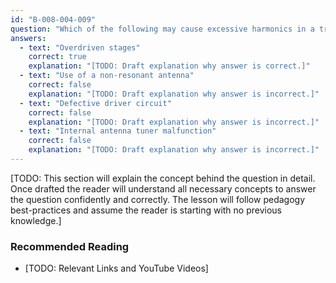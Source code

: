 ```yaml
---
id: "B-008-004-009"
question: "Which of the following may cause excessive harmonics in a transmitter?"
answers:
  - text: "Overdriven stages"
    correct: true
    explanation: "[TODO: Draft explanation why answer is correct.]"
  - text: "Use of a non-resonant antenna"
    correct: false
    explanation: "[TODO: Draft explanation why answer is incorrect.]"
  - text: "Defective driver circuit"
    correct: false
    explanation: "[TODO: Draft explanation why answer is incorrect.]"
  - text: "Internal antenna tuner malfunction"
    correct: false
    explanation: "[TODO: Draft explanation why answer is incorrect.]"
---
```


[TODO: This section will explain the concept behind the question in detail. Once drafted the reader will understand all necessary concepts to answer the question confidently and correctly. The lesson will follow pedagogy best-practices and assume the reader is starting with no previous knowledge.]

### Recommended Reading

- [TODO: Relevant Links and YouTube Videos]
